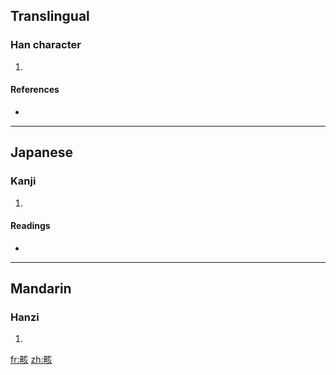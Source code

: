 ==Translingual==

===Han character===
{{Han char|rn=102|rad=田|as=06|sn=11|four=|canj=田卜女人 (WYVO)}}

# {{defn|Han|sort=田06}}

====References====
* {{Han ref|kx=0761.200|dkj=21828|dj=1171.110|hdz=42542.020|uh=7561|ud=30049}}

----

==Japanese==

===Kanji===
{{ja-kanji|grade=|rs=田06}}

# {{defn|Japanese|sort=田06}}

====Readings====
* {{ja-readings|on=[[かい]] (kai), [[がい]] (gai)|kun=[[はて]] (hate)|nanori=}}

----

==Mandarin==

===Hanzi===
{{cmn-hanzi|pin=[[gāi]] ([[gai1]])|wg=kai<sup>1</sup>}}

# {{defn|Mandarin|sort=田06}}

[[fr:畡]]
[[zh:畡]]
